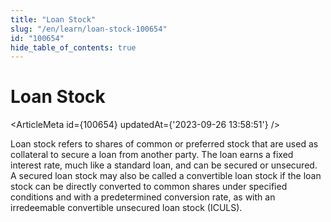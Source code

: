 ```yaml
---
title: "Loan Stock"
slug: "/en/learn/loan-stock-100654"
id: "100654"
hide_table_of_contents: true
---
```



# Loan Stock

<ArticleMeta id={100654} updatedAt={'2023-09-26 13:58:51'} />
<div className='border-solid border-b border-t-0 my-4 border-[var(--ifm-color-gray-300)]' />

Loan stock refers to shares of common or preferred stock that are used as collateral to secure a loan from another party. The loan earns a fixed interest rate, much like a standard loan, and can be secured or unsecured. A secured loan stock may also be called a convertible loan stock if the loan stock can be directly converted to common shares under specified conditions and with a predetermined conversion rate, as with an irredeemable convertible unsecured loan stock (ICULS).
